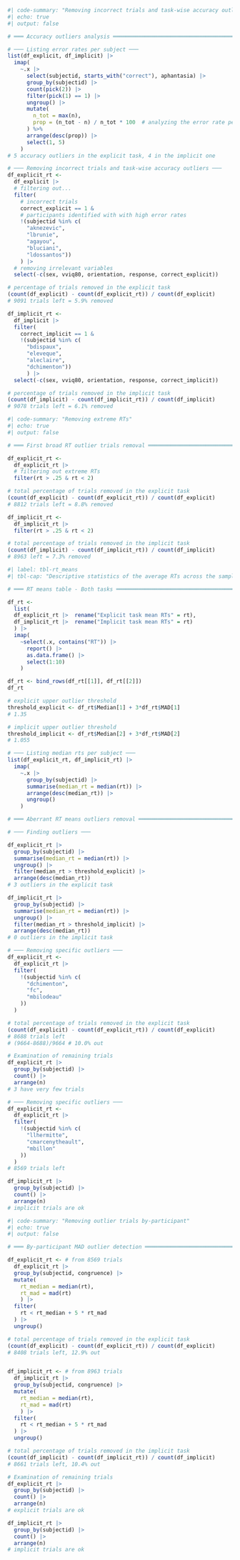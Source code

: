 
```r
#| code-summary: "Removing incorrect trials and task-wise accuracy outliers"
#| echo: true
#| output: false

# ═══ Accuracy outliers analysis ═══════════════════════════════════════════════

# ─── Listing error rates per subject ───
list(df_explicit, df_implicit) |> 
  imap(
    ~.x |> 
      select(subjectid, starts_with("correct"), aphantasia) |> 
      group_by(subjectid) |> 
      count(pick(2)) |> 
      filter(pick(1) == 1) |> 
      ungroup() |> 
      mutate(
        n_tot = max(n),
        prop = (n_tot - n) / n_tot * 100  # analyzing the error rate per subject
      ) %>%
      arrange(desc(prop)) |> 
      select(1, 5)
    )
# 5 accuracy outliers in the explicit task, 4 in the implicit one

# ─── Removing incorrect trials and task-wise accuracy outliers ───
df_explicit_rt <-
  df_explicit |> 
  # filtering out...
  filter(
    # incorrect trials
    correct_explicit == 1 &
    # participants identified with with high error rates
    !(subjectid %in% c( 
      "aknezevic",
      "lbrunie", 
      "agayou", 
      "bluciani",
      "ldossantos"))
    ) |>  
  # removing irrelevant variables
  select(-c(sex, vviq80, orientation, response, correct_explicit))

# percentage of trials removed in the explicit task
(count(df_explicit) - count(df_explicit_rt)) / count(df_explicit)
# 9091 trials left = 5.9% removed

df_implicit_rt <- 
  df_implicit |>  
  filter(
    correct_implicit == 1 &
    !(subjectid %in% c( 
      "bdispaux", 
      "eleveque", 
      "aleclaire", 
      "dchimenton"))
      ) |>  
  select(-c(sex, vviq80, orientation, response, correct_implicit))

# percentage of trials removed in the implicit task
(count(df_implicit) - count(df_implicit_rt)) / count(df_implicit) 
# 9078 trials left = 6.1% removed
```

```r
#| code-summary: "Removing extreme RTs"
#| echo: true
#| output: false

# ═══ First broad RT outlier trials removal ════════════════════════════════════

df_explicit_rt <- 
  df_explicit_rt |>  
  # filtering out extreme RTs
  filter(rt > .25 & rt < 2)

# total percentage of trials removed in the explicit task
(count(df_explicit) - count(df_explicit_rt)) / count(df_explicit)
# 8812 trials left = 8.8% removed

df_implicit_rt <- 
  df_implicit_rt |>  
  filter(rt > .25 & rt < 2)

# total percentage of trials removed in the implicit task
(count(df_implicit) - count(df_implicit_rt)) / count(df_implicit)
# 8963 left = 7.3% removed
```

```r
#| label: tbl-rt_means
#| tbl-cap: "Descriptive statistics of the average RTs across the sample in both tasks."

# ═══ RT means table - Both tasks ══════════════════════════════════════════════

df_rt <- 
  list(
  df_explicit_rt |>  rename("Explicit task mean RTs" = rt), 
  df_implicit_rt |>  rename("Implicit task mean RTs" = rt)
  ) |>  
  imap(
    ~select(.x, contains("RT")) |> 
      report() |>  
      as.data.frame() |>  
      select(1:10)
    )

df_rt <- bind_rows(df_rt[[1]], df_rt[[2]])
df_rt

# explicit upper outlier threshold
threshold_explicit <- df_rt$Median[1] + 3*df_rt$MAD[1]
# 1.35

# implicit upper outlier threshold
threshold_implicit <- df_rt$Median[2] + 3*df_rt$MAD[2]
# 1.055

# ─── Listing median rts per subject ───
list(df_explicit_rt, df_implicit_rt) |> 
  imap(
    ~.x |> 
      group_by(subjectid) |> 
      summarise(median_rt = median(rt)) |> 
      arrange(desc(median_rt)) |> 
      ungroup()
    )
```

```r

# ═══ Aberrant RT means outliers removal ═══════════════════════════════════════

# ─── Finding outliers ───

df_explicit_rt |> 
  group_by(subjectid) |> 
  summarise(median_rt = median(rt)) |> 
  ungroup() |> 
  filter(median_rt > threshold_explicit) |> 
  arrange(desc(median_rt))
# 3 outliers in the explicit task

df_implicit_rt |>
  group_by(subjectid) |> 
  summarise(median_rt = median(rt)) |> 
  ungroup() |> 
  filter(median_rt > threshold_implicit) |> 
  arrange(desc(median_rt))
# 0 outliers in the implicit task

# ─── Removing specific outliers ───
df_explicit_rt <- 
  df_explicit_rt |> 
  filter(
    !(subjectid %in% c(
      "dchimenton",
      "fc",
      "mbilodeau"
    ))
  )

# total percentage of trials removed in the explicit task
(count(df_explicit) - count(df_explicit_rt)) / count(df_explicit)
# 8688 trials left
# (9664-8688)/9664 # 10.0% out
```


```r
# Examination of remaining trials
df_explicit_rt |> 
  group_by(subjectid) |> 
  count() |> 
  arrange(n)
# 3 have very few trials

# ─── Removing specific outliers ───
df_explicit_rt <- 
  df_explicit_rt |> 
  filter(
    !(subjectid %in% c(
      "llhermitte",
      "cmarcenytheault",
      "mbillon"
    ))
  )
# 8569 trials left

df_implicit_rt |> 
  group_by(subjectid) |> 
  count() |> 
  arrange(n)
# implicit trials are ok
```

```r
#| code-summary: "Removing outlier trials by-participant"
#| echo: true
#| output: false

# ═══ By-participant MAD outlier detection ═════════════════════════════════════

df_explicit_rt <- # from 8569 trials
  df_explicit_rt |> 
  group_by(subjectid, congruence) |> 
  mutate(
    rt_median = median(rt),
    rt_mad = mad(rt)
    ) |> 
  filter(
    rt < rt_median + 5 * rt_mad
  ) |>
  ungroup()

# total percentage of trials removed in the explicit task
(count(df_explicit) - count(df_explicit_rt)) / count(df_explicit)
# 8408 trials left, 12.9% out


df_implicit_rt <- # from 8963 trials
  df_implicit_rt |> 
  group_by(subjectid, congruence) |> 
  mutate(
    rt_median = median(rt),
    rt_mad = mad(rt)
    ) |> 
  filter(
    rt < rt_median + 5 * rt_mad
  ) |>
  ungroup()

# total percentage of trials removed in the implicit task
(count(df_implicit) - count(df_implicit_rt)) / count(df_implicit)
# 8661 trials left, 10.4% out
```

```r
# Examination of remaining trials
df_explicit_rt |> 
  group_by(subjectid) |> 
  count() |> 
  arrange(n)
# explicit trials are ok

df_implicit_rt |> 
  group_by(subjectid) |> 
  count() |> 
  arrange(n)
# implicit trials are ok
```














































